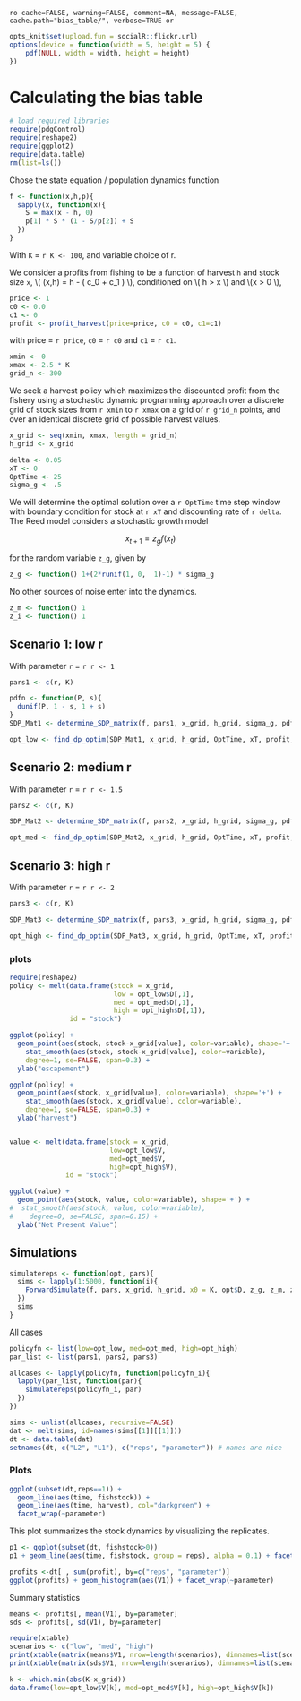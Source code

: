 `ro cache=FALSE, warning=FALSE, comment=NA, message=FALSE, cache.path="bias_table/", verbose=TRUE or`

``` r
opts_knit$set(upload.fun = socialR::flickr.url)
options(device = function(width = 5, height = 5) {
    pdf(NULL, width = width, height = height)
})
````



# Calculating the bias table 


``` r
# load required libraries
require(pdgControl)
require(reshape2)
require(ggplot2)
require(data.table)
rm(list=ls())
````

Chose the state equation / population dynamics function

``` r
f <- function(x,h,p){
  sapply(x, function(x){
  	S = max(x - h, 0)
  	p[1] * S * (1 - S/p[2]) + S
  })
}
````

With `K` = `r K <- 100`, and variable choice of r.  


We consider a profits from fishing to be a function of harvest `h` and stock size `x`,  \\( \Pi(x,h) = h - \left( c_0  + c_1 \frac{h}{x} \right) \frac{h}{x} \\), conditioned on \\( h > x \\) and \\(x > 0 \\),

``` r
price <- 1
c0 <- 0.0
c1 <- 0
profit <- profit_harvest(price=price, c0 = c0, c1=c1) 
````

with price = `r price`, `c0` = `r c0` and `c1` = `r c1`. 


``` r
xmin <- 0
xmax <- 2.5 * K
grid_n <- 300
````

We seek a harvest policy which maximizes the discounted profit from the fishery using a stochastic dynamic programming approach over a discrete grid of stock sizes from `r xmin` to `r xmax` on a grid of `r grid_n` points, and over an identical discrete grid of possible harvest values.  


``` r
x_grid <- seq(xmin, xmax, length = grid_n)  
h_grid <- x_grid  
````


``` r
delta <- 0.05
xT <- 0
OptTime <- 25
sigma_g <- .5
````

We will determine the optimal solution over a `r OptTime` time step window with boundary condition for stock at `r xT` and discounting rate of `r delta`.  The Reed model considers a stochastic growth model 

<div> $$ x_{t+1} = z_g f(x_t) $$ </div> 

for the random variable `z_g`, given by 

``` r
z_g <- function() 1+(2*runif(1, 0,  1)-1) * sigma_g
````

No other sources of noise enter into the dynamics.  

``` r
z_m <- function() 1
z_i <- function() 1
````







## Scenario 1: low r

With parameter `r` = `r r <- 1`

``` r
pars1 <- c(r, K)
````

``` r
pdfn <- function(P, s){
  dunif(P, 1 - s, 1 + s)
}
SDP_Mat1 <- determine_SDP_matrix(f, pars1, x_grid, h_grid, sigma_g, pdfn)
````

``` r
opt_low <- find_dp_optim(SDP_Mat1, x_grid, h_grid, OptTime, xT, profit, delta, reward=0)
````


## Scenario 2: medium r

With parameter `r` = `r r <- 1.5` 

``` r
pars2 <- c(r, K)
````

``` r
SDP_Mat2 <- determine_SDP_matrix(f, pars2, x_grid, h_grid, sigma_g, pdfn)
````

``` r
opt_med <- find_dp_optim(SDP_Mat2, x_grid, h_grid, OptTime, xT, profit, delta, reward=0)
````

## Scenario 3: high r


With parameter `r` = `r r <- 2` 

``` r
pars3 <- c(r, K)
````

``` r
SDP_Mat3 <- determine_SDP_matrix(f, pars3, x_grid, h_grid, sigma_g, pdfn)
````

``` r
opt_high <- find_dp_optim(SDP_Mat3, x_grid, h_grid, OptTime, xT, profit, delta, reward=0)
````


### plots

``` r
require(reshape2)
policy <- melt(data.frame(stock = x_grid, 
                          low = opt_low$D[,1],
                          med = opt_med$D[,1],
                          high = opt_high$D[,1]),
               id = "stock")

ggplot(policy) + 
  geom_point(aes(stock, stock-x_grid[value], color=variable), shape='+') +
	stat_smooth(aes(stock, stock-x_grid[value], color=variable), 
    degree=1, se=FALSE, span=0.3) +
  ylab("escapement") 

ggplot(policy) +
  geom_point(aes(stock, x_grid[value], color=variable), shape='+') +
	stat_smooth(aes(stock, x_grid[value], color=variable),
    degree=1, se=FALSE, span=0.3) +
  ylab("harvest") 


value <- melt(data.frame(stock = x_grid, 
                         low=opt_low$V,
                         med=opt_med$V,
                         high=opt_high$V),
              id = "stock")

ggplot(value) + 
  geom_point(aes(stock, value, color=variable), shape='+') +
#  stat_smooth(aes(stock, value, color=variable),
#    degree=0, se=FALSE, span=0.15) +
  ylab("Net Present Value")
````



## Simulations

``` r
simulatereps <- function(opt, pars){
  sims <- lapply(1:5000, function(i){
    ForwardSimulate(f, pars, x_grid, h_grid, x0 = K, opt$D, z_g, z_m, z_i, profit)
  })
  sims
}
````


All cases

``` r
policyfn <- list(low=opt_low, med=opt_med, high=opt_high)
par_list <- list(pars1, pars2, pars3) 

allcases <- lapply(policyfn, function(policyfn_i){
  lapply(par_list, function(par){
    simulatereps(policyfn_i, par)
  })
})
````

``` r
sims <- unlist(allcases, recursive=FALSE)
dat <- melt(sims, id=names(sims[[1]][[1]]))  
dt <- data.table(dat)
setnames(dt, c("L2", "L1"), c("reps", "parameter")) # names are nice
````


### Plots 


``` r
ggplot(subset(dt,reps==1)) +
  geom_line(aes(time, fishstock)) +
  geom_line(aes(time, harvest), col="darkgreen") + 
  facet_wrap(~parameter) 
````

This plot summarizes the stock dynamics by visualizing the replicates.

``` r
p1 <- ggplot(subset(dt, fishstock>0)) 
p1 + geom_line(aes(time, fishstock, group = reps), alpha = 0.1) + facet_wrap(~parameter)
````


``` r
profits <-dt[ , sum(profit), by=c("reps", "parameter")] 
ggplot(profits) + geom_histogram(aes(V1)) + facet_wrap(~parameter)
````

Summary statistics 

``` r
means <- profits[, mean(V1), by=parameter]
sds <- profits[, sd(V1), by=parameter]
````

``` r
require(xtable)
scenarios <- c("low", "med", "high")
print(xtable(matrix(means$V1, nrow=length(scenarios), dimnames=list(scenarios, scenarios))), type="html")
print(xtable(matrix(sds$V1, nrow=length(scenarios), dimnames=list(scenarios, scenarios))), type="html")
````

``` r
k <- which.min(abs(K-x_grid))
data.frame(low=opt_low$V[k], med=opt_med$V[k], high=opt_high$V[k])
```



